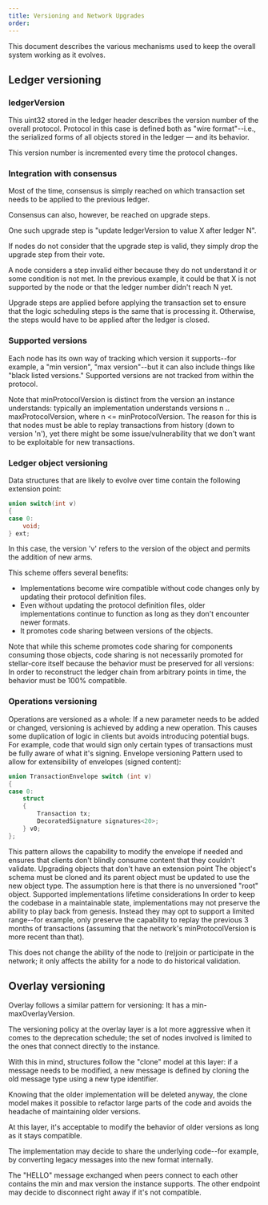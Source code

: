 ```yaml
---
title: Versioning and Network Upgrades
order:
---
```



This document describes the various mechanisms used to keep the overall system working as it evolves.

## Ledger versioning

### ledgerVersion

This uint32 stored in the ledger header describes the version number of the overall protocol. Protocol in this case is defined both as "wire format"--i.e., the serialized forms of all objects stored in the ledger — and its behavior.

This version number is incremented every time the protocol changes.

### Integration with consensus

Most of the time, consensus is simply reached on which transaction set needs to be applied to the previous ledger.

Consensus can also, however, be reached on upgrade steps.

One such upgrade step is "update ledgerVersion to value X after ledger N".

If nodes do not consider that the upgrade step is valid, they simply drop the upgrade step from their vote.

A node considers a step invalid either because they do not understand it or some condition is not met. In the previous example, it could be that X is not supported by the node or that the ledger number didn't reach N yet.

Upgrade steps are applied before applying the transaction set to ensure that the logic scheduling steps is the same that is processing it. Otherwise, the steps would have to be applied after the ledger is closed.

### Supported versions

Each node has its own way of tracking which version it supports--for example, a "min version", "max version"--but it can also include things like "black listed versions." Supported versions are not tracked from within the protocol.

Note that minProtocolVersion is distinct from the version an instance understands: typically an implementation understands versions n .. maxProtocolVersion, where n <= minProtocolVersion. The reason for this is that nodes must be able to replay transactions from history (down to version 'n'), yet there might be some issue/vulnerability that we don't want to be exploitable for new transactions.

### Ledger object versioning

Data structures that are likely to evolve over time contain the following extension point:

<CodeExample>

```cpp
union switch(int v)
{
case 0:
    void;
} ext;
```

</CodeExample>

In this case, the version 'v' refers to the version of the object and permits the addition of new arms.

This scheme offers several benefits:

- Implementations become wire compatible without code changes only by updating their protocol definition files.
- Even without updating the protocol definition files, older implementations continue to function as long as they don't encounter newer formats.
- It promotes code sharing between versions of the objects.

Note that while this scheme promotes code sharing for components consuming those objects, code sharing is not necessarily promoted for stellar-core itself because the behavior must be preserved for all versions: In order to reconstruct the ledger chain from arbitrary points in time, the behavior must be 100% compatible.

### Operations versioning

Operations are versioned as a whole: If a new parameter needs to be added or changed, versioning is achieved by adding a new operation. This causes some duplication of logic in clients but avoids introducing potential bugs. For example, code that would sign only certain types of transactions must be fully aware of what it's signing. Envelope versioning Pattern used to allow for extensibility of envelopes (signed content):

<CodeExample>

```cpp
union TransactionEnvelope switch (int v)
{
case 0:
    struct
    {
        Transaction tx;
        DecoratedSignature signatures<20>;
    } v0;
};
```

</CodeExample>

This pattern allows the capability to modify the envelope if needed and ensures that clients don't blindly consume content that they couldn't validate. Upgrading objects that don't have an extension point The object's schema must be cloned and its parent object must be updated to use the new object type. The assumption here is that there is no unversioned "root" object. Supported implementations lifetime considerations In order to keep the codebase in a maintainable state, implementations may not preserve the ability to play back from genesis. Instead they may opt to support a limited range--for example, only preserve the capability to replay the previous 3 months of transactions (assuming that the network's minProtocolVersion is more recent than that).

This does not change the ability of the node to (re)join or participate in the network; it only affects the ability for a node to do historical validation.

## Overlay versioning

Overlay follows a similar pattern for versioning: It has a min-maxOverlayVersion.

The versioning policy at the overlay layer is a lot more aggressive when it comes to the deprecation schedule; the set of nodes involved is limited to the ones that connect directly to the instance.

With this in mind, structures follow the "clone" model at this layer: if a message needs to be modified, a new message is defined by cloning the old message type using a new type identifier.

Knowing that the older implementation will be deleted anyway, the clone model makes it possible to refactor large parts of the code and avoids the headache of maintaining older versions.

At this layer, it's acceptable to modify the behavior of older versions as long as it stays compatible.

The implementation may decide to share the underlying code--for example, by converting legacy messages into the new format internally.

The "HELLO" message exchanged when peers connect to each other contains the min and max version the instance supports. The other endpoint may decide to disconnect right away if it's not compatible.
